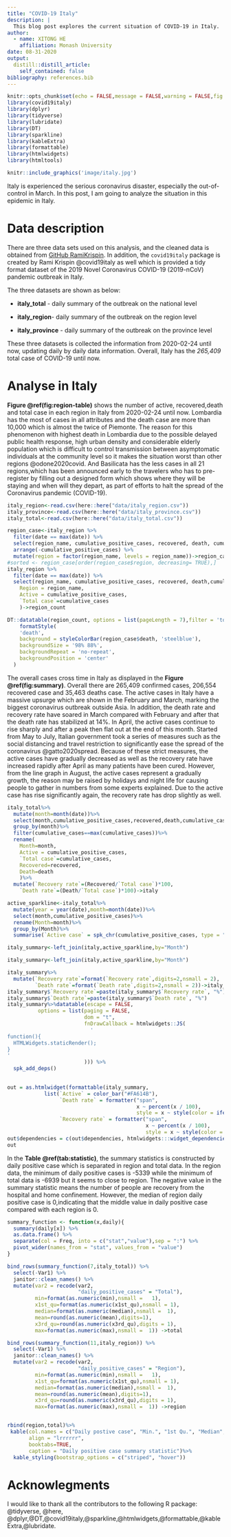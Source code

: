 ```yaml
---
title: "COVID-19 Italy"
description: |
  This blog post explores the current situation of COVID-19 in Italy.
author:
  - name: XITONG HE
    affiliation: Monash University
date: 08-31-2020
output:
  distill::distill_article:
    self_contained: false
bibliography: references.bib
---
```




```r
knitr::opts_chunk$set(echo = FALSE,message = FALSE,warning = FALSE,fig.align="center")
library(covid19italy)
library(dplyr)
library(tidyverse)
library(lubridate)
library(DT)
library(sparkline)
library(kableExtra)
library(formattable)
library(htmlwidgets)
library(htmltools)
```


```r
knitr::include_graphics('image/italy.jpg')
```

Italy is experienced the serious coronavirus disaster, especially the out-of-control in March. In this post, I am going to analyze the situation in this epidemic in Italy.\

# Data description

There are three data sets used on this analysis, and the cleaned data is obtained from [GitHub RamiKrispin](https://github.com/RamiKrispin/covid19Italy). In addition, the `covid19italy` package is created by Rami Krispin @covid19italy as well which is provided a tidy format dataset of the 2019 Novel Coronavirus COVID-19 (2019-nCoV) pandemic outbreak in Italy.\

The three datasets are shown as below:\

-  **italy_total** - daily summary of the outbreak on the national level\

-  **italy_region**- daily summary of the outbreak on the region level\

-  **italy_province** - daily summary of the outbreak on the province level\

These three datasets is collected the information from 2020-02-24 until now, updating daily by daily data information. Overall, Italy has the *265,409* total case of COVID-19 until now. \

# Analyse in Italy

**Figure \@ref(fig:region-table)** shows the number of active, recovered,death and total case in each region in Italy from 2020-02-24 until now. Lombardia has the most of cases in all attributes and the death case are more than 10,000 which is almost the twice of Piemonte. The reason for this phenomenon with highest death in Lombardia due to the possible delayed public health response, high urban density and considerable elderly population which is difficult to control transmission between asymptomatic individuals at the community level so it makes the situation worst than other regions @odone2020covid. And Basilicata has the less cases in all 21 regions,which has been announced early to the travelers who has to pre-register by filling out a designed form which shows where they will be staying and when will they depart, as part of efforts to halt the spread of the Coronavirus pandemic (COVID-19).\


```r
italy_region<-read.csv(here::here("data/italy_region.csv"))
italy_province<-read.csv(here::here("data/italy_province.csv"))
italy_total<-read.csv(here::here("data/italy_total.csv"))
```


```r


region_case<-italy_region %>% 
  filter(date == max(date)) %>% 
  select(region_name, cumulative_positive_cases, recovered, death, cumulative_cases) %>%
  arrange(-cumulative_positive_cases) %>%
  mutate(region = factor(region_name, levels = region_name))->region_case
#sorted <- region_case[order(region_case$region, decreasing= TRUE),]
italy_region %>% 
  filter(date == max(date)) %>% 
  select(region_name, cumulative_positive_cases, recovered, death,cumulative_cases)%>% rename(
    Region = region_name,
    Active = cumulative_positive_cases,
    `Total case`=cumulative_cases
    )->region_count
```

```r

DT::datatable(region_count, options = list(pageLength = 7),filter = 'top')%>%
    formatStyle(
    'death',
    background = styleColorBar(region_case$death, 'steelblue'),
    backgroundSize = '98% 88%',
    backgroundRepeat = 'no-repeat',
    backgroundPosition = 'center'
  ) 
```


The overall cases cross time in Italy as displayed in the **Figure \@ref(fig:summary)**. Overall there are 265,409 confirmed cases, 206,554 recovered case and 35,463 deaths case. The active cases in Italy have a massive upsurge which are shown in the February and March, marking the biggest coronavirus outbreak outside Asia. In addition, the death rate and recovery rate have soared in March compared with February and after that the death rate has stabilized at 14%. In April, the active cases continue to rise sharply and after a peak then flat out at the end of this month. Started from May to July, Italian government took a series of measures such as the social distancing and travel restriction to significantly ease the spread of the coronavirus @gatto2020spread. Because of these strict measures, the active cases have gradually decreased as well as the recovery rate have increased rapidly after April as many patients have been cured. However, from the line graph in August, the active cases represent a gradually growth, the reason may be raised by holidays and night life for causing people to gather in numbers from some experts explained. Due to the active case has rise significantly again, the recovery rate has drop slightly as well.



```r
italy_total%>%
  mutate(month=month(date))%>%
  select(month,cumulative_positive_cases,recovered,death,cumulative_cases)%>%
  group_by(month)%>%
  filter(cumulative_cases==max(cumulative_cases))%>%
  rename(
    Month=month,
    Active = cumulative_positive_cases,
    `Total case`=cumulative_cases,
    Recovered=recovered,
    Death=death
    )%>%
  mutate(`Recovery rate`=(Recovered/`Total case`)*100,
    `Death rate`=(Death/`Total case`)*100)->italy

active_sparkline<-italy_total%>%
  mutate(year = year(date),month=month(date))%>%
  select(month,cumulative_positive_cases)%>%
  rename(Month=month)%>%
  group_by(Month)%>%
  summarise(`Active case` = spk_chr(cumulative_positive_cases, type = "line")) 

italy_summary<-left_join(italy,active_sparkline,by="Month")

italy_summary<-left_join(italy,active_sparkline,by="Month")

italy_summary%>%
  mutate(`Recovery rate`=format(`Recovery rate`,digits=2,nsmall = 2),
         `Death rate`=format(`Death rate`,digits=2,nsmall = 2))->italy_summary
italy_summary$`Recovery rate`=paste(italy_summary$`Recovery rate`, "%")
italy_summary$`Death rate`=paste(italy_summary$`Death rate`, "%")
italy_summary%>%datatable(escape = FALSE,
          options = list(paging = FALSE,
                         dom = "t",
                         fnDrawCallback = htmlwidgets::JS(
                           '
function(){
  HTMLWidgets.staticRender();
}
'
                         ))) %>% 
  spk_add_deps()
  
```

```r
out = as.htmlwidget(formattable(italy_summary,
            list(`Active` = color_bar("#FA614B"), 
                 `Death rate` = formatter("span", 
                                          x ~ percent(x / 100),
                                          style = x ~ style(color = ifelse(x, 3, "red"))),
                 `Recovery rate` = formatter("span", 
                                             x ~ percent(x / 100),
                                             style = x ~ style(color = ifelse(x, 3, "red"))))))
out$dependencies = c(out$dependencies, htmlwidgets:::widget_dependencies("sparkline", "sparkline"))
out
```


In the **Table \@ref(tab:statistic)**, the summary statistics is constructed by daily positive case which is separated in region and total data. In  the region data, the minimum of daily positive cases is -5339 while the minimum of total data is -6939 but it seems to close to region. The negative value in the summary statistic means the number of people are recovery from the hospital and home confinement. However, the median of region daily positive case is 0,indicating that the middle value in daily positive case compared with each region is 0. 


```r

summary_function <- function(x,daily){
  summary(daily[x]) %>% 
  as.data.frame() %>% 
  separate(col = Freq, into = c("stat","value"),sep = ":") %>% 
  pivot_wider(names_from = "stat", values_from = "value")
}

bind_rows(summary_function(7,italy_total)) %>% 
  select(-Var1) %>% 
  janitor::clean_names() %>% 
  mutate(var2 = recode(var2, 
                       "daily_positive_cases" = "Total"),
         min=format(as.numeric(min),nsmall =   1),
         x1st_qu=format(as.numeric(x1st_qu),nsmall = 1),
         median=format(as.numeric(median),nsmall =  1),
         mean=round(as.numeric(mean),digits=1),
         x3rd_qu=round(as.numeric(x3rd_qu),digits = 1),
         max=format(as.numeric(max),nsmall =  1)) ->total

bind_rows(summary_function(11,italy_region)) %>% 
  select(-Var1) %>% 
  janitor::clean_names() %>% 
  mutate(var2 = recode(var2, 
                       "daily_positive_cases" = "Region"),
         min=format(as.numeric(min),nsmall =   1),
         x1st_qu=format(as.numeric(x1st_qu),nsmall = 1),
         median=format(as.numeric(median),nsmall =  1),
         mean=round(as.numeric(mean),digits=1),
         x3rd_qu=round(as.numeric(x3rd_qu),digits = 1),
         max=format(as.numeric(max),nsmall =  1)) ->region


rbind(region,total)%>%
 kable(col.names = c("Daily postive case", "Min.", "1st Qu.", "Median", "Mean", "3rd Qu.", "Max."),
       align = "lrrrrrr",
       booktabs=TRUE,
       caption = "Daily positive case summary statistic")%>%
  kable_styling(bootstrap_options = c("striped", "hover"))
```

# Acknowlegments

I would like to thank all the contributors to the following R package: @tidyverse, @here, @dplyr,@DT,@covid19italy,@sparkline,@htmlwidgets,@formattable,@kableExtra,@lubridate.
